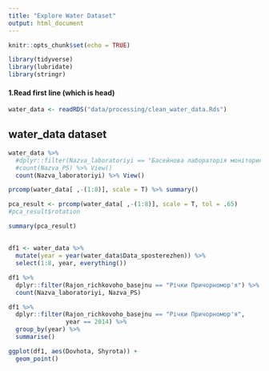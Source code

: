 ```yaml
---
title: "Explore Water Dataset"
output: html_document
---
```


```r
knitr::opts_chunk$set(echo = TRUE)

library(tidyverse)
library(lubridate)
library(stringr)
```

#### 1.Read first line (which is head)
```r
water_data <- readRDS("data/processing/clean_water_data.Rds")
```

## water_data dataset
```r
water_data %>% 
  #dplyr::filter(Nazva_laboratoriyi == "Басейнова лабораторія моніторингу вод Сіверсько-Донецького БУВР") %>% 
  #count(Nazva_PS) %>% View()
  count(Nazva_laboratoriyi) %>% View()
```

```r
prcomp(water_data[ ,-(1:8)], scale = T) %>% summary()
```

```r
pca_result <- prcomp(water_data[ ,-(1:8)], scale = T, tol = .65)
#pca_result$rotation
```

```r
summary(pca_result)
```
## 
```r
df1 <- water_data %>% 
  mutate(year = year(water_data$Data_sposterezhen)) %>% 
  select(1:8, year, everything())
```
```r
df1 %>% 
  dplyr::filter(Rajon_richkovoho_basejnu == "Річки Причорномор'я") %>% 
  count(Nazva_laboratoriyi, Nazva_PS)
```
```r
df1 %>%
  dplyr::filter(Rajon_richkovoho_basejnu == "Річки Причорномор'я",
                year == 2014) %>% 
  group_by(year) %>% 
  summarise()
```

```r
ggplot(df1, aes(Dovhota, Shyrota)) +
  geom_point()
```





